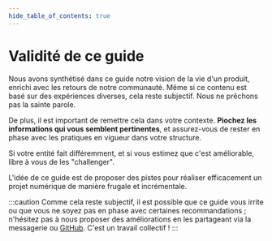 ```yaml
---
hide_table_of_contents: true
---
```


# Validité de ce guide

Nous avons synthétisé dans ce guide notre vision de la vie d'un produit, enrichi avec les retours de notre communauté. Même si ce contenu est basé sur des expériences diverses, cela reste subjectif. Nous ne prêchons pas la sainte parole.

De plus, il est important de remettre cela dans votre contexte. **Piochez les informations qui vous semblent pertinentes**, et assurez-vous de rester en phase avec les pratiques en vigueur dans votre structure.

Si votre entité fait différemment, et si vous estimez que c'est améliorable, libre à vous de les "challenger".

L'idée de ce guide est de proposer des pistes pour réaliser efficacement un projet numérique de manière frugale et incrémentale.

:::caution
Comme cela reste subjectif, il est possible que ce guide vous irrite ou que vous ne soyez pas en phase avec certaines recommandations ; n'hésitez pas à nous proposer des améliorations en les partageant via la messagerie ou [GitHub](https://github.com/betagouv/sillon/issues/new). C'est un travail collectif !
:::
